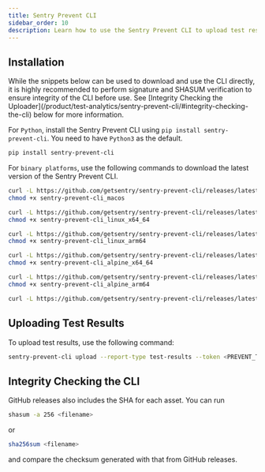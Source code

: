 ```yaml
---
title: Sentry Prevent CLI
sidebar_order: 10
description: Learn how to use the Sentry Prevent CLI to upload test results to Sentry.
---
```


## Installation

<Alert>
  While the snippets below can be used to download and use the CLI directly, it is highly recommended to perform signature and SHASUM verification to ensure integrity of the CLI before use. See [Integrity Checking the Uploader](/product/test-analytics/sentry-prevent-cli/#integrity-checking-the-cli) below for more information.
</Alert>

For `Python`, install the Sentry Prevent CLI using `pip install sentry-prevent-cli`. You need to have `Python3` as the default.

```bash
pip install sentry-prevent-cli
```

For `binary platforms`, use the following commands to download the latest version of the Sentry Prevent CLI.

```bash {tabTitle:macos}
curl -L https://github.com/getsentry/sentry-prevent-cli/releases/latest/download/sentry-prevent-cli-macos -o sentry-prevent-cli_macos
chmod +x sentry-prevent-cli_macos
```

```bash {tabTitle:linux x64_64}
curl -L https://github.com/getsentry/sentry-prevent-cli/releases/latest/download/sentry-prevent-cli-linux -o sentry-prevent-cli_linux_x64_64
chmod +x sentry-prevent-cli_linux_x64_64
```

```bash {tabTitle:linux arm64}
curl -L https://github.com/getsentry/sentry-prevent-cli/releases/latest/download/sentry-prevent-cli-linux-arm64 -o sentry-prevent-cli_linux_arm64
chmod +x sentry-prevent-cli_linux_arm64
```

```bash {tabTitle:alpine linux x64_64}
curl -L https://github.com/getsentry/sentry-prevent-cli/releases/latest/download/sentry-prevent-cli-alpine -o sentry-prevent-cli_alpine_x64_64
chmod +x sentry-prevent-cli_alpine_x64_64
```

```bash {tabTitle:alpine linux arm64}
curl -L https://github.com/getsentry/sentry-prevent-cli/releases/latest/download/sentry-prevent-cli-alpine-arm64 -o sentry-prevent-cli_alpine_arm64
chmod +x sentry-prevent-cli_alpine_arm64
```

```bash {tabTitle:windows}
curl -L https://github.com/getsentry/sentry-prevent-cli/releases/latest/download/sentry-prevent-cli-windows.exe -o sentry-prevent-cli_windows.exe
```
## Uploading Test Results

To upload test results, use the following command:

```bash
sentry-prevent-cli upload --report-type test-results --token <PREVENT_TOKEN>
```

## Integrity Checking the CLI

GitHub releases also includes the SHA for each asset. You can run

```bash
shasum -a 256 <filename>
```

or

```bash
sha256sum <filename>
```

and compare the checksum generated with that from GitHub releases.

